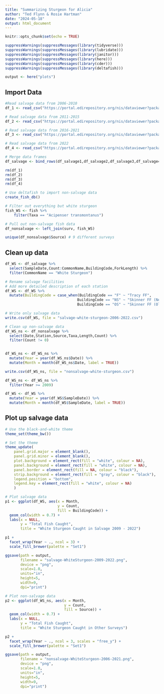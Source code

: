 ```yaml
---
title: "Summarizing Sturgeon for Alicia"
author: "Ted Flynn & Rosie Hartman"
date: "2024-05-18"
output: html_document
---
```


```r
knitr::opts_chunk$set(echo = TRUE)

suppressWarnings(suppressMessages(library(tidyverse)))
suppressWarnings(suppressMessages(library(lubridate)))
suppressWarnings(suppressMessages(library(janitor)))
suppressWarnings(suppressMessages(library(here)))
suppressWarnings(suppressMessages(library(cder)))
suppressWarnings(suppressMessages(library(deltafish)))

output <- here("plots")

```

## Import Data

```r
#Read salvage data from 2006-2010
df_1 <- read_csv("https://portal.edirepository.org/nis/dataviewer?packageid=edi.1290.6&entityid=2b69c9a5839388f4ffa0389fca291db9")

# Read salvage data from 2011-2015
df_2 <- read_csv("https://portal.edirepository.org/nis/dataviewer?packageid=edi.1290.6&entityid=0854feedae21e01de8a066ac53b4d7a7")

# Read salvage data from 2016-2021
df_3 <- read_csv("https://portal.edirepository.org/nis/dataviewer?packageid=edi.1290.6&entityid=218aab8614d887c71cfc3d35402e6c16")

# Read salvage data from 2022
df_4 <- read_csv("https://portal.edirepository.org/nis/dataviewer?packageid=edi.1290.6&entityid=5f4a97b2a14665c99ea99a42451e47c3")

# Merge data frames
df_salvage <- bind_rows(df_salvage1,df_salvage2,df_salvage3,df_salvage4)

rm(df_1)
rm(df_2)
rm(df_3)
rm(df_4)

# Use deltafish to import non-salvage data
create_fish_db()

# Filter out everything but white sturgeon
fish_WS <- fish %>% 
    filter(Taxa == "Acipenser transmontanus")

# Pull out non-salvage fish data
df_nonsalvage <- left_join(surv, fish_WS) 

unique(df_nonsalvage$Source) # 9 different surveys

```  

## Clean up data

```r

df_WS <- df_salvage %>% 
  select(SampleDate,Count:CommonName,BuildingCode,ForkLength) %>% 
  filter(CommonName == "White Sturgeon")

# Rename salvage facilities
# Add more detailed description of each station
df_WS <- df_WS %>% 
  mutate(BuildingCode = case_when(BuildingCode == "F" ~ "Tracy FF",
                                 BuildingCode == "NS" ~ "Skinner FF (New)",
                                 BuildingCode == "OS" ~ "Skinner FF (Old)"))

# Write only salvage data
write.csv(df_WS, file = "salvage-white-sturgeon-2006-2022.csv")

# Clean up non-salvage data 
df_WS_ns <- df_nonsalvage %>% 
  select(Date,Station,Source,Taxa,Length,Count) %>% 
  filter(Count != 0)
  

df_WS_ns <- df_WS_ns %>%
  mutate(Year = year(df_WS_ns$Date)) %>%
  mutate(Month = month(df_WS_ns$Date, label = TRUE))

write.csv(df_WS_ns, file = "nonsalvage-white-sturgeon.csv")

df_WS_ns <- df_WS_ns %>%
  filter(Year >= 2009)

df_WS <- df_WS %>%
  mutate(Year = year(df_WS$SampleDate)) %>%
  mutate(Month = month(df_WS$SampleDate, label = TRUE))

```

## Plot up salvage data

```r

# Use the black-and-white theme
theme_set(theme_bw())

# Set the theme
theme_update(
    panel.grid.major = element_blank(),
    panel.grid.minor = element_blank(),
    plot.background = element_rect(fill = "white", colour = NA),
    panel.background = element_rect(fill = "white", colour = NA),
    panel.border = element_rect(fill = NA, colour = "black"),
    strip.background = element_rect(fill = "gray", colour = "black"),
    legend.position = "bottom",
    legend.key = element_rect(fill = "white", colour = NA)
    )

# Plot salvage data
p1 <- ggplot(df_WS, aes(x = Month,
                        y = Count,
                        fill = BuildingCode)) +
  geom_col(width = 0.7) +
  labs(x = NULL,
       y = "Total Fish Caught",
       title = "White Sturgeon Caught in Salvage 2009 - 2022")

p1 + 
  facet_wrap(Year ~ ., ncol = 3) +
  scale_fill_brewer(palette = "Set1")

ggsave(path = output,
       filename = "salvage-WhiteSturgeon-2009-2022.png",
       device = "png",
       scale=1.0,
       units="in",
       height=5,
       width=9,
       dpi="print")

# Plot non-salvage data
p2 <- ggplot(df_WS_ns, aes(x = Month,
                           y = Count,
                           fill = Source)) +
  geom_col(width = 0.7) +
  labs(x = NULL,
       y = "Total Fish Caught",
       title = "White Sturgeon Caught in Other Surveys")

p2 + 
  facet_wrap(Year ~ ., ncol = 3, scales = "free_y") +
  scale_fill_brewer(palette = "Set1")

ggsave(path = output,
       filename = "nonsalvage-WhiteSturgeon-2006-2021.png",
       device = "png",
       scale=1.0,
       units="in",
       height=5,
       width=9,
       dpi="print")

```


